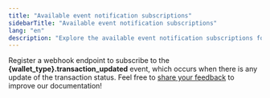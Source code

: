 ```yaml
---
title: "Available event notification subscriptions"
sidebarTitle: "Available event notification subscriptions"
lang: "en"
description: "Explore the available event notification subscriptions for webhook endpoints in Cobo's Developer Console."
---
```


Register a webhook endpoint to subscribe to the **\{wallet_type\}.transaction_updated** event, which occurs when there is any update of the transaction status.
<Tip>Feel free to [share your feedback](https://forms.zohopublic.com/cobo/form/DocumentFeedbackForm/formperma/QvLOhxJv1_JMsJ-1dleZ8Itb_7rzN-LtgvsDdxosoVI?referrername=manuals) to improve our documentation!</Tip>